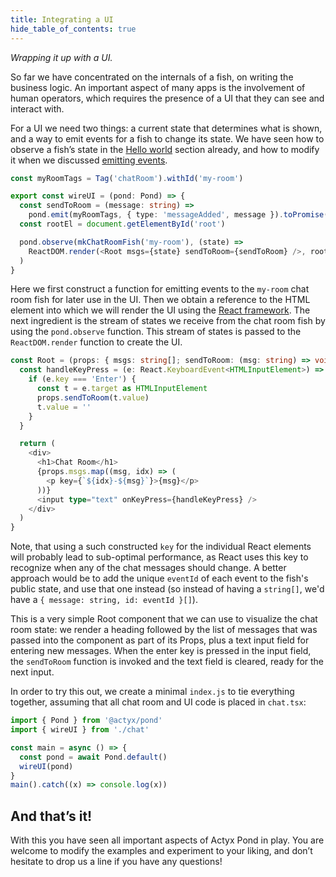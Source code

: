 ```yaml
---
title: Integrating a UI
hide_table_of_contents: true
---
```


_Wrapping it up with a UI._

So far we have concentrated on the internals of a fish, on writing the business logic.
An important aspect of many apps is the involvement of human operators, which requires the presence of a UI that they can see and interact with.

For a UI we need two things: a current state that determines what is shown, and a way to emit events for a fish to
change its state. We have seen how to observe a fish’s state in the [Hello world](hello-world.mdx) section already, and how
to modify it when we discussed [emitting events](state-effects.mdx).

```typescript
const myRoomTags = Tag('chatRoom').withId('my-room')

export const wireUI = (pond: Pond) => {
  const sendToRoom = (message: string) =>
    pond.emit(myRoomTags, { type: 'messageAdded', message }).toPromise()
  const rootEl = document.getElementById('root')

  pond.observe(mkChatRoomFish('my-room'), (state) =>
    ReactDOM.render(<Root msgs={state} sendToRoom={sendToRoom} />, rootEl),
  )
}
```

Here we first construct a function for emitting events to the `my-room` chat room fish for later use in the UI.
Then we obtain a reference to the HTML element into which we will render the UI using the [React framework](https://reactjs.org/).
The next ingredient is the stream of states we receive from the chat room fish by using the `pond.observe` function.
This stream of states is passed to the `ReactDOM.render` function to create the UI.

```typescript
const Root = (props: { msgs: string[]; sendToRoom: (msg: string) => void }) => {
  const handleKeyPress = (e: React.KeyboardEvent<HTMLInputElement>) => {
    if (e.key === 'Enter') {
      const t = e.target as HTMLInputElement
      props.sendToRoom(t.value)
      t.value = ''
    }
  }

  return (
    <div>
      <h1>Chat Room</h1>
      {props.msgs.map((msg, idx) => (
        <p key={`${idx}-${msg}`}>{msg}</p>
      ))}
      <input type="text" onKeyPress={handleKeyPress} />
    </div>
  )
}
```

Note, that using a such constructed `key` for the individual React elements will probably lead to sub-optimal
performance, as React uses this key to recognize when any of the chat messages should change. A better approach would be
to add the unique `eventId` of each event to the fish's public state, and use that one instead (so instead of having a
`string[]`, we'd have a `{ message: string, id: eventId }[]`).

This is a very simple Root component that we can use to visualize the chat room state:
we render a heading followed by the list of messages that was passed into the component as part of its Props, plus a text input field for entering new messages.
When the enter key is pressed in the input field, the `sendToRoom` function is invoked and the text field is cleared, ready for the next input.

In order to try this out, we create a minimal `index.js` to tie everything together, assuming that all chat room and UI code is placed in `chat.tsx`:

```typescript
import { Pond } from '@actyx/pond'
import { wireUI } from './chat'

const main = async () => {
  const pond = await Pond.default()
  wireUI(pond)
}
main().catch((x) => console.log(x))
```

## And that’s it!

<!-- TODO: link to @actyx-contrib/react-pond -->

With this you have seen all important aspects of Actyx Pond in play.
You are welcome to modify the examples and experiment to your liking, and don’t hesitate to drop us a line if you have any questions!
